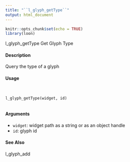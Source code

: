 ```yaml
---
title: "``l_glyph_getType``"
output: html_document
---
```


```r
knitr::opts_chunk$set(echo = TRUE)
library(loon)
```

l_glyph_getType Get Glyph Type

#### Description 

Query the type of a glyph

#### Usage
<pre><code>

l_glyph_getType(widget, id)

</code></pre>
#### Arguments 

* ``widget``: widget path as a string or as an object handle
* ``id ``:   glyph id

#### See Also
l_glyph_add
